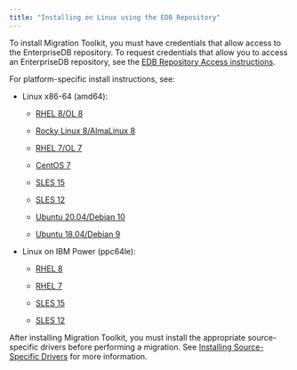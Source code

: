 ```yaml
---
title: "Installing on Linux using the EDB Repository"
---
```



To install Migration Toolkit, you must have credentials that allow access to the EnterpriseDB repository. To request credentials that allow you to access an EnterpriseDB repository, see the [EDB Repository Access instructions](https://www.enterprisedb.com/repository-access-request).

For platform-specific install instructions, see:

- Linux x86-64 (amd64):
  - [RHEL 8/OL 8](01_mtk55_rhel8_x86)

  - [Rocky Linux 8/AlmaLinux 8](02_mtk55_other_linux8_x86)
  - [RHEL 7/OL 7](03_mtk55_rhel7_x86)
  - [CentOS 7](04_mtk55_centos7_x86)
  - [SLES 15](05_mtk55_sles15_x86)
  - [SLES 12](06_mtk55_sles12_x86)
  - [Ubuntu 20.04/Debian 10](07_mtk55_ubuntu20_deb10_x86)
  - [Ubuntu 18.04/Debian 9](08_mtk55_ubuntu18_deb9_x86)

- Linux on IBM Power (ppc64le):
  - [RHEL 8](09_mtk55_rhel8_ppcle)

  - [RHEL 7](10_mtk55_rhel7_ppcle)
  - [SLES 15](11_mtk55_sles15_ppcle)
  - [SLES 12](12_mtk55_sles12_ppcle)

After installing Migration Toolkit, you must install the appropriate source-specific drivers before performing a migration. See [Installing Source-Specific Drivers](../#installing_drivers) for more information.


